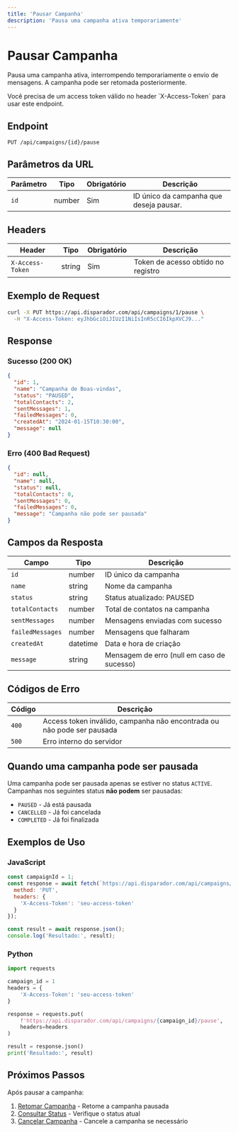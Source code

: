 ```yaml
---
title: 'Pausar Campanha'
description: 'Pausa uma campanha ativa temporariamente'
---
```


# Pausar Campanha

Pausa uma campanha ativa, interrompendo temporariamente o envio de mensagens. A campanha pode ser retomada posteriormente.

<Note>
  Você precisa de um access token válido no header `X-Access-Token` para usar este endpoint.
</Note>

## Endpoint

```http
PUT /api/campaigns/{id}/pause
```

## Parâmetros da URL

| Parâmetro | Tipo | Obrigatório | Descrição |
|-----------|------|-------------|-----------|
| `id` | number | Sim | ID único da campanha que deseja pausar. |

## Headers

| Header | Tipo | Obrigatório | Descrição |
|--------|------|-------------|-----------|
| `X-Access-Token` | string | Sim | Token de acesso obtido no registro |

## Exemplo de Request

```bash
curl -X PUT https://api.disparador.com/api/campaigns/1/pause \
  -H "X-Access-Token: eyJhbGciOiJIUzI1NiIsInR5cCI6IkpXVCJ9..."
```

## Response

### Sucesso (200 OK)

```json
{
  "id": 1,
  "name": "Campanha de Boas-vindas",
  "status": "PAUSED",
  "totalContacts": 2,
  "sentMessages": 1,
  "failedMessages": 0,
  "createdAt": "2024-01-15T10:30:00",
  "message": null
}
```

### Erro (400 Bad Request)

```json
{
  "id": null,
  "name": null,
  "status": null,
  "totalContacts": 0,
  "sentMessages": 0,
  "failedMessages": 0,
  "message": "Campanha não pode ser pausada"
}
```

## Campos da Resposta

| Campo | Tipo | Descrição |
|-------|------|-----------|
| `id` | number | ID único da campanha |
| `name` | string | Nome da campanha |
| `status` | string | Status atualizado: PAUSED |
| `totalContacts` | number | Total de contatos na campanha |
| `sentMessages` | number | Mensagens enviadas com sucesso |
| `failedMessages` | number | Mensagens que falharam |
| `createdAt` | datetime | Data e hora de criação |
| `message` | string | Mensagem de erro (null em caso de sucesso) |

## Códigos de Erro

| Código | Descrição |
|--------|-----------|
| `400` | Access token inválido, campanha não encontrada ou não pode ser pausada |
| `500` | Erro interno do servidor |

## Quando uma campanha pode ser pausada

Uma campanha pode ser pausada apenas se estiver no status `ACTIVE`. Campanhas nos seguintes status **não podem** ser pausadas:

- `PAUSED` - Já está pausada
- `CANCELLED` - Já foi cancelada
- `COMPLETED` - Já foi finalizada

## Exemplos de Uso

### JavaScript

```javascript
const campaignId = 1;
const response = await fetch(`https://api.disparador.com/api/campaigns/${campaignId}/pause`, {
  method: 'PUT',
  headers: {
    'X-Access-Token': 'seu-access-token'
  }
});

const result = await response.json();
console.log('Resultado:', result);
```

### Python

```python
import requests

campaign_id = 1
headers = {
    'X-Access-Token': 'seu-access-token'
}

response = requests.put(
    f'https://api.disparador.com/api/campaigns/{campaign_id}/pause',
    headers=headers
)

result = response.json()
print('Resultado:', result)
```

## Próximos Passos

Após pausar a campanha:

1. [Retomar Campanha](/api-reference/campaigns/resume) - Retome a campanha pausada
2. [Consultar Status](/api-reference/campaigns/get) - Verifique o status atual
3. [Cancelar Campanha](/api-reference/campaigns/cancel) - Cancele a campanha se necessário 